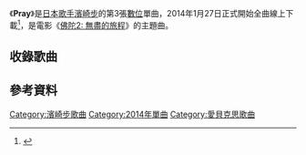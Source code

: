 {{Single infobox
| Name           = Pray
| Cover          = Pray ayumi hamasaki.jpg
| Artist         = [[濱崎步|濱崎步]]
| Album          = [[Colours_(濱崎步專輯)|Colours 濱紛]]
| A-side         = 
| B-side         =
| Released       = 2014年1月27日
| Format         = [[數位下載|數位下載]]
| Recorded       = 
| Genre          = [[日本流行音樂|日本流行音樂]]
| Length         = 6分17秒
| Label          = [[avex_trax|avex trax]]
| Writer         = [[濱崎步|濱崎步]]<br /> 多胡邦夫
| Producer       = 松浦勝人
| Certification  = 
| Chart position = 
| Last single    = [[Feel_the_love/Merry-go-round|Feel the love / Merry-go-round]]<br />（2013年）
| This single    = '''Pray'''<br />（2014年）
| Next single    = [[Hello_new_me|Hello new me]]<br />（2014年）
| Misc           = 
}}

《'''Pray'''》是[[日本|日本]][[歌手|歌手]][[濱崎步|濱崎步]]的第3張[[數位|數位]]單曲，2014年1月27日正式開始全曲線上下載<ref>{{Cite web |url=http://avex.jp/ayu/news/detail.php?id=1006654 |title=存档副本 |accessdate=2014-10-14 |archive-date=2014-02-03 |archive-url=https://web.archive.org/web/20140203063446/http://avex.jp/ayu/news/detail.php?id=1006654 |dead-url=no }}</ref>，是電影《[[佛陀2:_無盡的旅程|佛陀2: 無盡的旅程]]》的主題曲。

== 收錄歌曲 ==

{{tracklist
| widthpercent =
| all_lyrics    = 濱崎步
| all_music    = 多胡邦夫
| all_arranger = 中野雄太

| title1        = Pray
| length1       = 6:17
}}

== 參考資料 ==
<references/>
{{Ayumi Hamasaki singles}}

[[Category:濱崎步歌曲|Category:濱崎步歌曲]]
[[Category:2014年單曲|Category:2014年單曲]]
[[Category:愛貝克思歌曲|Category:愛貝克思歌曲]]